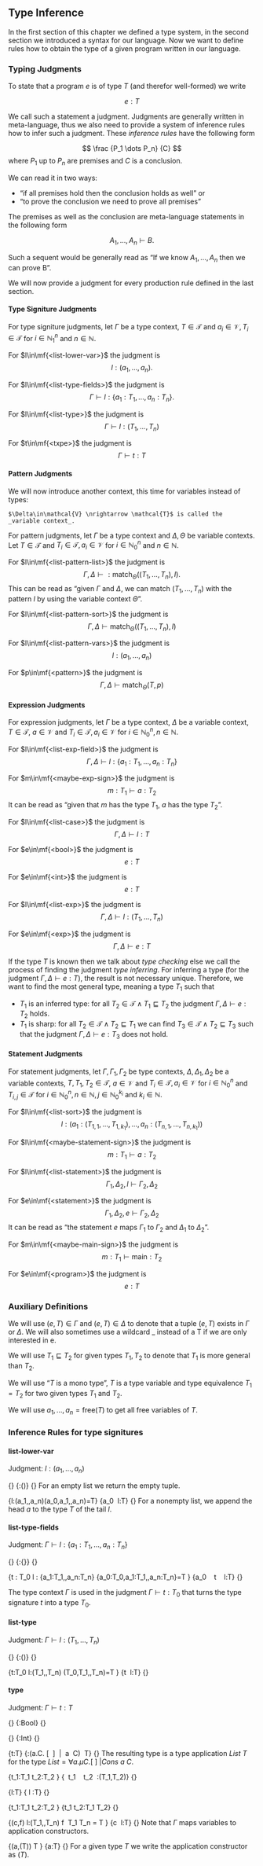 \setcounter{section}{3}
\setcounter{subsection}{2}

## Type Inference

In the first section of this chapter we defined a type system, in the second section we introduced a syntax for our language. Now we want to define rules how to obtain the type of a given program written in our language.

### Typing Judgments

To state that a program $e$ is of type $T$ (and therefor well-formed) we write

$$e:T$$

We call such a statement a judgment. Judgments are generally written in meta-language, thus we also need to provide a system of inference rules how to infer such a judgment. These _inference rules_ have the following form

$$
\frac
{P_1 \dots P_n}
{C}
$$
where $P_1$ up to $P_n$ are premises and $C$ is a conclusion.

We can read it in two ways:

* "if all premises hold then the conclusion holds as well" or
* "to prove the conclusion we need to prove all premises"

The premises as well as the conclusion are  meta-language statements in the following form

$$A_1,\dots,A_n \vdash B.$$

Such a sequent would be generally read as "If we know $A_1,\dots,A_n$ then we can prove B".

We will now provide a judgment for every production rule defined in the last section.

#### Type Signiture Judgments

For type signiture judgments, let $\Gamma$ be a type context, $T\in\mathcal{T}$ and $a_i\in\mathcal{V},T_i\in\mathcal{T}$ for $i\in\mathbb{N}_1^n$ and $n\in\mathbb{N}$.

For $l\in\mf{<list-lower-var>}$ the judgment is
$$l:(a_1,\dots,a_n).$$

For $l\in\mf{<list-type-fields>}$ the judgment is
$$\Gamma\vdash l:\{a_1:T_1,\dots,a_n:T_n\}.$$

For $l\in\mf{<list-type>}$ the judgment is
$$\Gamma\vdash l:(T_1,\dots,T_n)$$

For $t\in\mf{<txpe>}$ the judgment is
$$\Gamma\vdash t:T$$

#### Pattern Judgments

We will now introduce another context, this time for variables instead of types:

```definition
$\Delta\in\mathcal{V} \nrightarrow \mathcal{T}$ is called the _variable context_.
```

For pattern judgments, let $\Gamma$ be a type context and $\Delta,\Theta$ be variable contexts. Let $T\in\mathcal{T}$ and $T_i\in\mathcal{T},a_i\in\mathcal{V}$ for $i\in\mathbb{N}_0^n$ and $n\in\mathbb{N}$.

For $l\in\mf{<list-pattern-list>}$ the judgment is
$$\Gamma,\Delta\vdash:\text{match}_\Theta ((T_1,\dots,T_n),l).$$
This can be read as "given $\Gamma$ and $\Delta$, we can match $(T_1,\dots,T_n)$ with the pattern $l$ by using the variable context $\Theta$".

For $l\in\mf{<list-pattern-sort>}$ the judgment is
$$\Gamma,\Delta\vdash\text{match}_\Theta ((T_1,\dots,T_n),l)$$

For $l\in\mf{<list-pattern-vars>}$ the judgment is
$$l:(a_1,\dots,a_n)$$

For $p\in\mf{<pattern>}$ the judgment is
$$\Gamma,\Delta\vdash\text{match}_\Theta(T,p)$$

#### Expression Judgments

For expression judgments, let $\Gamma$ be a type context, $\Delta$ be a variable context, $T\in\mathcal{T}$, $a\in\mathcal{V}$ and $T_i\in\mathcal{T},a_i\in\mathcal{V}$ for $i\in\mathbb{N}_0^n,n\in\mathbb{N}$.

For $l\in\mf{<list-exp-field>}$ the judgment is
$$\Gamma,\Delta\vdash l:\{a_1:T_1,\dots, a_n:T_n\}$$

For $m\in\mf{<maybe-exp-sign>}$ the judgment is
$$m:T_1\vdash a:T_2$$
It can be read as "given that $m$ has the type $T_1$, $a$ has the type $T_2$".

For $l\in\mf{<list-case>}$ the judgment is
$$\Gamma,\Delta\vdash l:T$$

For $e\in\mf{<bool>}$ the judgment is
$$e:T$$

For $e\in\mf{<int>}$ the judgment is
$$e:T$$

For $l\in\mf{<list-exp>}$ the judgment is
$$\Gamma,\Delta\vdash l:(T_1,\dots,T_n)$$

For $e\in\mf{<exp>}$ the judgment is
$$\Gamma,\Delta\vdash e:T$$

If the type $T$ is known then we talk about _type checking_ else we call the process of finding the judgment _type inferring_. For inferring a type (for the judgment $\Gamma,\Delta\vdash e:T$), the result is not necessary unique. Therefore, we want to find the most general type, meaning a type $T_1$ such that

* $T_1$ is an inferred type: for all $T_2\in\mathcal{T}\land T_1\sqsubseteq T_2$ the judgment $\Gamma,\Delta\vdash e:T_2$ holds.
* $T_1$ is sharp: for all $T_2\in\mathcal{T}\land T_2 \sqsubseteq T_1$ we can find $T_3\in\mathcal{T} \land T_2 \sqsubseteq T_3$ such that the judgment $\Gamma,\Delta\vdash e:T_3$ does not hold.

#### Statement Judgments

For statement judgments, let $\Gamma,\Gamma_1,\Gamma_2$ be type contexts, $\Delta,\Delta_1,\Delta_2$ be a variable contexts, $T,T_1,T_2\in\mathcal{T}$, $a\in\mathcal{V}$ and $T_i\in\mathcal{T},a_i\in\mathcal{V}$ for $i\in\mathbb{N}_0^n$
and $T_{i,j}\in\mathcal{T}$ for $i\in\mathbb{N}_0^n,n\in\mathbb{N},j\in\mathbb{N}_0^{k_i}$ and $k_i\in\mathbb{N}$.

For $l\in\mf{<list-sort>}$ the judgment is
$$l:(a_1:(T_{1,1}, \dots,T_{1,k_1}),\dots,a_n:(T_{n,1}, \dots,T_{n,k_1}))$$

For $l\in\mf{<maybe-statement-sign>}$ the judgment is
$$m:T_1\vdash a:T_2$$

For $l\in\mf{<list-statement>}$ the judgment is
$$\Gamma_1,\Delta_2,l\vdash \Gamma_2,\Delta_2$$

For $e\in\mf{<statement>}$ the judgment is
$$\Gamma_1,\Delta_2,e\vdash \Gamma_2,\Delta_2$$
It can be read as "the statement $e$ maps $\Gamma_1$ to $\Gamma_2$ and $\Delta_1$ to $\Delta_2$".

For $m\in\mf{<maybe-main-sign>}$ the judgment is
$$m:T_1\vdash \text{main}:T_2$$

For $e\in\mf{<program>}$ the judgment is
$$e:T$$

### Auxiliary Definitions

We will use $(e,T)\in\Gamma$ and $(e,T)\in\Delta$ to denote that a tuple $(e,T)$ exists in $\Gamma$ or $\Delta$. We will also sometimes use a wildcard $\_$ instead of a T if we are only interested in e.

We will use $T_1 \sqsubseteq T_2$ for given types $T_1,T_2$ to denote that $T_1$ is more general than $T_2$.

We will use "$T \text{ is a mono type}$", $T \text{ is a type variable}$ and type equivalence $T_1 = T_2$ for two given types $T_1$ and $T_2$.

We will use ${a_1,\dots,a_n}=\text{free}(T)$ to get all free variables of $T$.

### Inference Rules for type signitures

#### list-lower-var
Judgment: $l:(a_1,\dots,a_n)$

\logicRule
{}
{\mf{""}:()}
{}
For an empty list we return the empty tuple.

\logicRule
{l:(a_1,\dots,a_n)\quad (a_0,a_1,\dots,a_n)=T}
{a_0 \ l:T}
{}
For a nonempty list, we append the head $a$ to the type $T$ of the tail $l$.

#### list-type-fields

Judgment: $\Gamma\vdash l:\{a_1:T_1,\dots,a_n:T_n\}$

\logicRule
{}
{\Gamma\vdash \mf{""}:\{\}}
{}

\logicRule
{\Gamma\vdash t : T_0\quad
\Gamma\vdash l : \{a_1:T_1,\dots,a_n:T_n\}\quad
\{a_0:T_0,a_1:T_1,\dots,a_n:T_n\}=T
}
{\Gamma\vdash a_0 \ \mf{":"} \ t \ \mf{","} \ l:T}
{}

The type context $\Gamma$ is used in the judgment $\Gamma\vdash t:T_0$ that turns the type signature $t$ into a type $T_0$.

#### list-type

Judgment: $\Gamma\vdash l:(T_1,\dots,T_n)$

\logicRule
{}
{\Gamma\vdash \mf{""}:()}
{}

\logicRule
{\Gamma\vdash t:T_0\quad
\Gamma\vdash l:(T_1,\dots,T_n)\quad
(T_0,T_1,\dots,T_n)=T
}
{\Gamma\vdash t \ l:T}
{}

#### type

Judgment: $\Gamma\vdash t:T$

\logicRule
{}
{\Gamma\vdash \mf{"Bool"}:Bool}
{}

\logicRule
{}
{\Gamma\vdash\mf{"Int"}:Int}
{}

\logicRule
{\Gamma\vdash t:T}
{\Gamma\vdash\mf{"List" t}:(\forall a.\mu C. [ \ ] \ | \mathit{Cons} \ a \ C) \ T}
{}
The resulting type is a type application $\mathit{List} \ T$ for the type $\mathit{List} = \forall a.\mu C. [ \ ] \ | \mathit{Cons} \ a \ C$.

\logicRule
{\Gamma\vdash t_1:T_1\quad
\Gamma\vdash t_2:T_2
}
{\Gamma\vdash\mf{"("} \ t_1 \ \mf{","} \ t_2 \ \mf{")"}:(T_1,T_2)}
{}

\logicRule
{\Gamma\vdash l:T}
{\Gamma\vdash\mf{"\{"} l \mf{"\}"}:T}
{}

\logicRule
{\Gamma\vdash t_1:T_1\quad
\Gamma\vdash t_2:T_2
}
{\Gamma\vdash t_1 \to t_2:T_1 \to T_2}
{}

\logicRule
{(c,f)\in\Gamma\quad
\Gamma\vdash l:(T_1,\dots,T_n)\quad
f \ T_1 \dots T_n = T
}
{\Gamma\vdash c \ l:T}
{}
Note that $\Gamma$ maps variables to application constructors.

\logicRule
{(a,(T))\in\Gamma\quad
T \text{ is a type variable}
}
{\Gamma\vdash a:T}
{}
For a given type $T$ we write the application constructor as $(T)$.